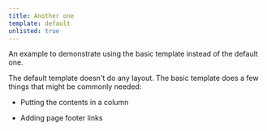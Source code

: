 ```yaml
---
title: Another one
template: default
unlisted: true
---
```


An example to demonstrate using the basic template instead of the default one.

The default template doesn't do any layout. The basic template does a few
things that might be commonly needed:

-   Putting the contents in a column

-   Adding page footer links
